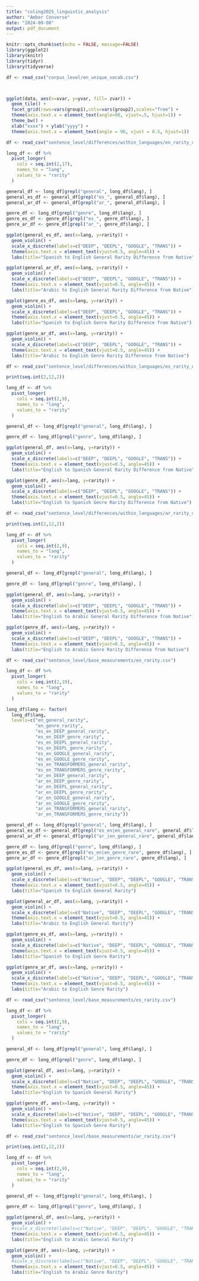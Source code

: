 ```yaml
---
title: "coling2025_linguistic_analysis"
author: "Amber Converse"
date: "2024-09-08"
output: pdf_document
---
```


```r
knitr::opts_chunk$set(echo = FALSE, message=FALSE)
library(ggplot2)
library(knitr)
library(tidyr)
library(tidyverse)
```

```r
df <- read_csv("corpus_level/en_unique_vocab.csv")



ggplot(data, aes(x=xvar, y=yvar, fill= zvar)) + 
  geom_tile() +  
  facet_grid(rows=vars(group1),cols=vars(group2),scales="free") +
  theme(axis.text.x = element_text(angle=90, vjust=.5, hjust=1)) + 
  theme_bw() + 
  xlab("xxxx") + ylab("yyyy") + 
  theme(axis.text.x = element_text(angle = 90, vjust = 0.5, hjust=1)) 
```

```r
df <- read_csv("sentence_level/differences/within_languages/en_rarity_difference.csv")

long_df <- df %>% 
  pivot_longer(
    cols = seq.int(2,17),
    names_to = "lang",
    values_to = "rarity"
  )

general_df <- long_df[grepl("general", long_df$lang), ]
general_es_df <- general_df[grepl("es_", general_df$lang), ]
general_ar_df <- general_df[grepl("ar_", general_df$lang), ]

genre_df <- long_df[grepl("genre", long_df$lang), ]
genre_es_df <- genre_df[grepl("es_", genre_df$lang), ]
genre_ar_df <- genre_df[grepl("ar_", genre_df$lang), ]

ggplot(general_es_df, aes(x=lang, y=rarity)) +
  geom_violin() +
  scale_x_discrete(labels=c("DEEP", "DEEPL", "GOOGLE", "TRANS")) +
  theme(axis.text.x = element_text(vjust=0.5, angle=45)) +
  labs(title="Spanish to English General Rarity Difference from Native")

ggplot(general_ar_df, aes(x=lang, y=rarity)) +
  geom_violin() +
  scale_x_discrete(labels=c("DEEP", "DEEPL", "GOOGLE", "TRANS")) +
  theme(axis.text.x = element_text(vjust=0.5, angle=45)) +
  labs(title="Arabic to English General Rarity Difference from Native")

ggplot(genre_es_df, aes(x=lang, y=rarity)) +
  geom_violin() +
  scale_x_discrete(labels=c("DEEP", "DEEPL", "GOOGLE", "TRANS")) +
  theme(axis.text.x = element_text(vjust=0.5, angle=45)) +
  labs(title="Spanish to English Genre Rarity Difference from Native")

ggplot(genre_ar_df, aes(x=lang, y=rarity)) +
  geom_violin() +
  scale_x_discrete(labels=c("DEEP", "DEEPL", "GOOGLE", "TRANS")) +
  theme(axis.text.x = element_text(vjust=0.5, angle=45)) +
  labs(title="Arabic to English Genre Rarity Difference from Native")
```
```r
df <- read_csv("sentence_level/differences/within_languages/es_rarity_difference.csv")

print(seq.int(2,12,2))

long_df <- df %>% 
  pivot_longer(
    cols = seq.int(2,9),
    names_to = "lang",
    values_to = "rarity"
  )

general_df <- long_df[grepl("general", long_df$lang), ]

genre_df <- long_df[grepl("genre", long_df$lang), ]

ggplot(general_df, aes(x=lang, y=rarity)) +
  geom_violin() +
  scale_x_discrete(labels=c("DEEP", "DEEPL", "GOOGLE", "TRANS")) +
  theme(axis.text.x = element_text(vjust=0.5, angle=45)) +
  labs(title="English to Spanish General Rarity Difference from Native")

ggplot(genre_df, aes(x=lang, y=rarity)) +
  geom_violin() +
  scale_x_discrete(labels=c("DEEP", "DEEPL", "GOOGLE", "TRANS")) +
  theme(axis.text.x = element_text(vjust=0.5, angle=45)) +
  labs(title="English to Spanish Genre Rarity Difference from Native")
```

```r
df <- read_csv("sentence_level/differences/within_languages/ar_rarity_difference.csv")

print(seq.int(2,12,2))

long_df <- df %>% 
  pivot_longer(
    cols = seq.int(2,9),
    names_to = "lang",
    values_to = "rarity"
  )

general_df <- long_df[grepl("general", long_df$lang), ]

genre_df <- long_df[grepl("genre", long_df$lang), ]

ggplot(general_df, aes(x=lang, y=rarity)) +
  geom_violin() +
  scale_x_discrete(labels=c("DEEP", "DEEPL", "GOOGLE", "TRANS")) +
  theme(axis.text.x = element_text(vjust=0.5, angle=45)) +
  labs(title="English to Arabic General Rarity Difference from Native")

ggplot(genre_df, aes(x=lang, y=rarity)) +
  geom_violin() +
  scale_x_discrete(labels=c("DEEP", "DEEPL", "GOOGLE", "TRANS")) +
  theme(axis.text.x = element_text(vjust=0.5, angle=45)) +
  labs(title="English to Arabic Genre Rarity Difference from Native")
```

```r
df <- read_csv("sentence_level/base_measurements/en_rarity.csv")

long_df <- df %>% 
  pivot_longer(
    cols = seq.int(2,19),
    names_to = "lang",
    values_to = "rarity"
  )

long_df$lang <- factor(
  long_df$lang,
  levels=c("en_general_rarity",
           "en_genre_rarity",
           "es_en_DEEP_general_rarity",
           "es_en_DEEP_genre_rarity",
           "es_en_DEEPL_general_rarity",
           "es_en_DEEPL_genre_rarity",
           "es_en_GOOGLE_general_rarity",
           "es_en_GOOGLE_genre_rarity",
           "es_en_TRANSFORMERS_general_rarity",
           "es_en_TRANSFORMERS_genre_rarity",
           "ar_en_DEEP_general_rarity",
           "ar_en_DEEP_genre_rarity",
           "ar_en_DEEPL_general_rarity",
           "ar_en_DEEPL_genre_rarity",
           "ar_en_GOOGLE_general_rarity",
           "ar_en_GOOGLE_genre_rarity",
           "ar_en_TRANSFORMERS_general_rarity",
           "ar_en_TRANSFORMERS_genre_rarity"))

general_df <- long_df[grepl("general", long_df$lang), ]
general_es_df <- general_df[grepl("es_en|en_general_rare", general_df$lang), ]
general_ar_df <- general_df[grepl("ar_|en_general_rare", general_df$lang), ]

genre_df <- long_df[grepl("genre", long_df$lang), ]
genre_es_df <- genre_df[grepl("es_en|en_genre_rare", genre_df$lang), ]
genre_ar_df <- genre_df[grepl("ar_|en_genre_rare", genre_df$lang), ]

ggplot(general_es_df, aes(x=lang, y=rarity)) +
  geom_violin() +
  scale_x_discrete(labels=c("Native", "DEEP", "DEEPL", "GOOGLE", "TRANS")) +
  theme(axis.text.x = element_text(vjust=0.5, angle=45)) +
  labs(title="Spanish to English General Rarity")

ggplot(general_ar_df, aes(x=lang, y=rarity)) +
  geom_violin() +
  scale_x_discrete(labels=c("Native", "DEEP", "DEEPL", "GOOGLE", "TRANS")) +
  theme(axis.text.x = element_text(vjust=0.5, angle=45)) +
  labs(title="Arabic to English General Rarity")

ggplot(genre_es_df, aes(x=lang, y=rarity)) +
  geom_violin() +
  scale_x_discrete(labels=c("Native", "DEEP", "DEEPL", "GOOGLE", "TRANS")) +
  theme(axis.text.x = element_text(vjust=0.5, angle=45)) +
  labs(title="Spanish to English Genre Rarity")

ggplot(genre_ar_df, aes(x=lang, y=rarity)) +
  geom_violin() +
  scale_x_discrete(labels=c("Native", "DEEP", "DEEPL", "GOOGLE", "TRANS")) +
  theme(axis.text.x = element_text(vjust=0.5, angle=45)) +
  labs(title="Arabic to English Genre Rarity")
```

```r
df <- read_csv("sentence_level/base_measurements/es_rarity.csv")

long_df <- df %>% 
  pivot_longer(
    cols = seq.int(2,9),
    names_to = "lang",
    values_to = "rarity"
  )

general_df <- long_df[grepl("general", long_df$lang), ]

genre_df <- long_df[grepl("genre", long_df$lang), ]

ggplot(general_df, aes(x=lang, y=rarity)) +
  geom_violin() +
  scale_x_discrete(labels=c("Native", "DEEP", "DEEPL", "GOOGLE", "TRANS")) +
  theme(axis.text.x = element_text(vjust=0.5, angle=45)) +
  labs(title="English to Spanish General Rarity")

ggplot(genre_df, aes(x=lang, y=rarity)) +
  geom_violin() +
  scale_x_discrete(labels=c("Native", "DEEP", "DEEPL", "GOOGLE", "TRANS")) +
  theme(axis.text.x = element_text(vjust=0.5, angle=45)) +
  labs(title="English to Spanish Genre Rarity")
```

```r
df <- read_csv("sentence_level/base_measurements/ar_rarity.csv")

print(seq.int(2,12,2))

long_df <- df %>% 
  pivot_longer(
    cols = seq.int(2,9),
    names_to = "lang",
    values_to = "rarity"
  )

general_df <- long_df[grepl("general", long_df$lang), ]

genre_df <- long_df[grepl("genre", long_df$lang), ]

ggplot(general_df, aes(x=lang, y=rarity)) +
  geom_violin() +
  #scale_x_discrete(labels=c("Native", "DEEP", "DEEPL", "GOOGLE", "TRANS")) +
  theme(axis.text.x = element_text(vjust=0.5, angle=45)) +
  labs(title="English to Arabic General Rarity")

ggplot(genre_df, aes(x=lang, y=rarity)) +
  geom_violin() +
  #scale_x_discrete(labels=c("Native", "DEEP", "DEEPL", "GOOGLE", "TRANS")) +
  theme(axis.text.x = element_text(vjust=0.5, angle=45)) +
  labs(title="English to Arabic Genre Rarity")
```
